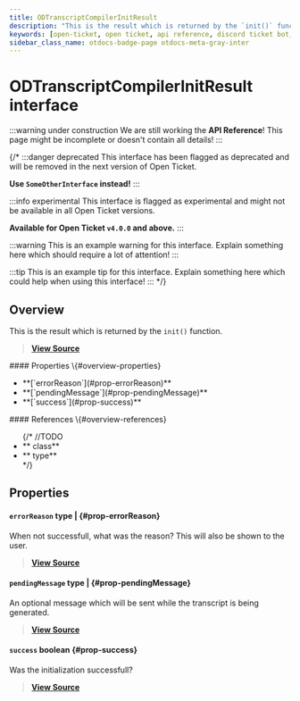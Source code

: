 ```yaml
---
title: ODTranscriptCompilerInitResult
description: "This is the result which is returned by the `init()` function."
keywords: [open-ticket, open ticket, api reference, discord ticket bot, interface]
sidebar_class_name: otdocs-badge-page otdocs-meta-gray-inter
---
```

<head>
    <link rel="apple-touch-icon" href="/img/logo_vertical.png"/>
</head>

# ODTranscriptCompilerInitResult <M color="gray">interface</M>

:::warning under construction
We are still working the **API Reference**! This page might be incomplete or doesn't contain all details!
:::

{/*
:::danger deprecated
This interface has been flagged as deprecated and will be removed in the next version of Open Ticket.

**Use `SomeOtherInterface` instead!**
:::

:::info experimental
This interface is flagged as experimental and might not be available in all Open Ticket versions.

**Available for Open Ticket `v4.0.0` and above.**
:::

:::warning
This is an example warning for this interface. Explain something here which should require a lot of attention!
:::

:::tip
This is an example tip for this interface. Explain something here which could help when using this interface!
:::
*/}

## Overview
This is the result which is returned by the `init()` function.

> [**View Source**](https://otgithub.dj-dj.be/tree/main/src/core/api/openticket/transcript.ts#L49)

<FlexHorizontal>
<div style={{width:"50%"}}>
    #### Properties \{#overview-properties}
    <ul>
        <li>**[`errorReason`](#prop-errorReason)**</li>
        <li>**[`pendingMessage`](#prop-pendingMessage)**</li>
        <li>**[`success`](#prop-success)**</li>
    </ul>
</div>
<div style={{width:"50%"}}>
    #### References \{#overview-references}
    <ul>
        {/*
        //TODO
        <li>**<code><ApiUrl url="class:ODId" label="api.ODId"/></code> <M color="purple">class</M>**</li>
        <li>**<code><ApiUrl url="type:ODExampleType" label="api.ODExampleType"/></code> <M color="brown">type</M>**</li>
        */}
    </ul>
</div>
</FlexHorizontal>

## Properties
<Divider></Divider>
#### `errorReason` <M color="brown">type</M> <ApiBlock><ApiUrl url="js:null" label="null"/>|<ApiUrl url="js:string" label="string"/></ApiBlock> \{#prop-errorReason}
When not successfull, what was the reason? This will also be shown to the user.

> [**View Source**](https://otgithub.dj-dj.be/tree/main/src/core/api/openticket/transcript.ts#L53)

<Divider></Divider>
#### `pendingMessage` <M color="brown">type</M> <ApiBlock><ApiUrl url="js:null" label="null"/>|<ApiUrl url="interface:ODMessageBuildResult" label="api.ODMessageBuildResult"/></ApiBlock> \{#prop-pendingMessage}
An optional message which will be sent while the transcript is being generated.

> [**View Source**](https://otgithub.dj-dj.be/tree/main/src/core/api/openticket/transcript.ts#L55)

<Divider></Divider>
#### `success` <M color="red">boolean</M> <ApiBlock><ApiUrl url="js:boolean" label="boolean"/></ApiBlock> \{#prop-success}
Was the initialization successfull?

> [**View Source**](https://otgithub.dj-dj.be/tree/main/src/core/api/openticket/transcript.ts#L51)

<Divider></Divider>
